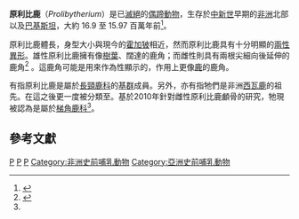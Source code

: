 {{automatic taxobox
| taxon = Prolibytherium
| name = 原利比鹿
| status = 化石
| fossil_range = [[中新世|中新世]]{{link-en|波爾多階|Burdigalian}}, {{fossilrange|16.9|15.97}}
| image = Prolibytherium magnieri life restoration.jpg
| image_caption= 原利比鹿雌(左)雄(右)復原圖
| authority = Arambourg, 1961
| subdivision_ranks = 種
| subdivision = 
*{{extinct}}''Prolibytherium fusus''
*{{extinct}}''Prolibytherium magnieri''
| type_species = {{extinct}}'''''Prolibytherium magnieri'''''
}}

'''原利比鹿'''（''Prolibytherium''）是已[[滅絕|滅絕]]的[[偶蹄動物|偶蹄動物]]，生存於[[中新世|中新世]]早期的[[非洲|非洲]]北部以及[[巴基斯坦|巴基斯坦]]，大約 16.9 至 15.97 百萬年前<ref>{{cite web |url=http://fossilworks.org/?a=taxonInfo&taxon_no=42706 |title=''Prolibytherium'' |website=[[Fossilworks|Fossilworks]] |accessdate=13 June 2014 |archive-date=2018-10-15 |archive-url=https://web.archive.org/web/20181015114622/http://fossilworks.org/?a=taxonInfo&taxon_no=42706 |dead-url=no }}</ref>。

原利比鹿體長{{convert|1.80|m}}，身型大小與現今的[[霍加狓|霍加狓]]相近，然而原利比鹿具有十分明顯的[[兩性異形|兩性異形]]。雄性原利比鹿擁有像[[樹葉|樹葉]]、闊達{{convert|35|cm}}的鹿角；而雌性則具有兩根尖細向後延伸的鹿角<ref name=Sanchez>{{cite journal | first1 = Israel M. | last1 = Sánchez | first2 = Victoria | last2 = Quiralte | first3 = Jorge | last3 = Morales | first4 = Beatriz | last4 = Azanza | first5 = Martin | last5 = Pickford | title = Sexual dimorphism of the frontal appendages of the early Miocene African pecoran ''Prolibytherium'' Arambourg, 1961 (Mammalia, Ruminantia) | journal = {{link-en|Journal of Vertebrate Paleontology}} | volume = 30 | issue = 4 | date = 2010 | pages = 1306–1310 | doi = 10.1080/02724634.2010.483555 | jstor = 40864406 }}</ref>
。這鹿角可能是用來作為性顯示的，作用上更像[[鹿|鹿]]的鹿角。

有指原利比鹿是屬於[[長頸鹿科|長頸鹿科]]的[[基群|基群]]成員。另外，亦有指牠們是非洲[[西瓦鹿|西瓦鹿]]的祖先。在這之後更一度被分類至{{link-en|古鹿科|Palaeomerycidae}}。基於2010年針對雌性原利比鹿顱骨的研究，牠現被認為是屬於[[梯角鹿科|梯角鹿科]]<ref name=Sanchez />。

==參考文獻==
{{Reflist}}
{{Commons category|Prolibytherium}}
{{Wikispecies}}
{{portal|滅絕與瀕危物種}}
{{長頸鹿總科}}
{{Taxonbar|from=Q729196}}

[[Category:偶蹄目|P]]
[[Category:古動物|P]]
[[Category:中新世哺乳类|P]]
[[Category:非洲史前哺乳動物|Category:非洲史前哺乳動物]]
[[Category:亞洲史前哺乳動物|Category:亞洲史前哺乳動物]]